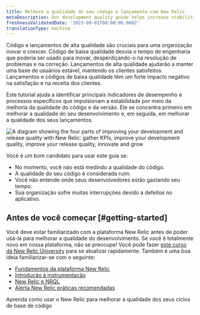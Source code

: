 ```yaml
---
title: Melhore a qualidade do seu código e lançamento com New Relic
metaDescription: Our development quality guide helps increase stability by using New Relic to ensure that fewer defects are introduced into the code base.
freshnessValidatedDate: '2023-09-01T00:00:00.000Z'
translationType: machine
---
```



Código e lançamentos de alta qualidade são cruciais para uma organização inovar e crescer. Código de baixa qualidade desvia o tempo de engenharia que poderia ser usado para inovar, desperdiçando-o na resolução de problemas e na correção. Lançamentos de alta qualidade ajudarão a manter uma base de usuários estável, mantendo os clientes satisfeitos. Lançamentos e códigos de baixa qualidade têm um forte impacto negativo na satisfação e na receita dos clientes.

Este tutorial ajuda a identificar principais indicadores de desempenho e processos específicos que impulsionam a estabilidade por meio da melhoria da qualidade do código e da versão. Ele se concentra primeiro em melhorar a qualidade do seu desenvolvimento e, em seguida, em melhorar a qualidade dos seus lançamentos.

<img
  title="Improvement Journey"
  alt="A diagram showing the four parts of improving your development and release quality with New Relic: gather KPIs, improve your development quality, improve your release quality, innovate and grow"
  src={journeyDiagram}
/>

Você é um bom candidato para usar este guia se:

* No momento, você não está medindo a qualidade do código.
* A qualidade do seu código é considerada ruim.
* Você não entende onde seus desenvolvedores estão gastando seu tempo.
* Sua organização sofre muitas interrupções devido a defeitos no aplicativo.

## Antes de você começar [#getting-started]

Você deve estar familiarizado com a plataforma New Relic antes de poder usá-la para melhorar a qualidade do desenvolvimento. Se você é totalmente novo em nossa plataforma, não se preocupe! Você pode fazer [este curso da New Relic University](https://learn.newrelic.com/overview-course) para se atualizar rapidamente. Também é uma boa ideia familiarizar-se com o seguinte:

* [Fundamentos da plataforma New Relic](https://learn.newrelic.com/fundamentals-course)
* [Introdução à instrumentação](https://learn.newrelic.com/self-paced-intro-to-instrumentation-with-new-relic)
* [New Relic e NRQL](https://learn.newrelic.com/webinar-getting-started-with-dashboards-nrql)
* [Alerta New Relic práticas recomendadas](https://learn.newrelic.com/webinar-new-relic-alerts-fundamentals)

<DocTiles>
  <DocTile
    title="Improve your development quality"
    path="/docs/tutorial-innovation-and-growth/development-quality-mgmt/"
  >
    Aprenda como usar o New Relic para melhorar a qualidade dos seus ciclos de base de código
  </DocTile>
</DocTiles>